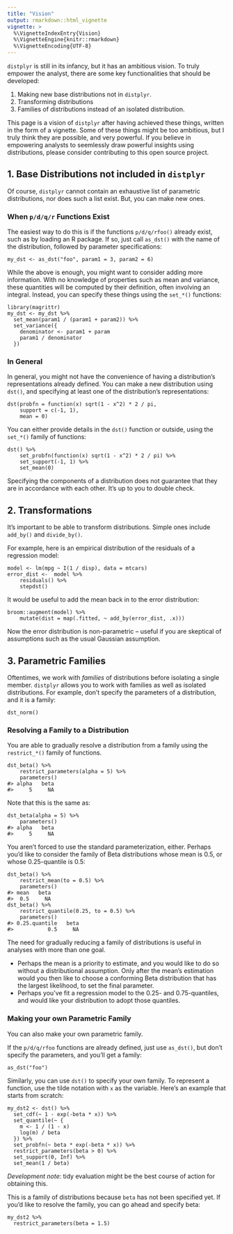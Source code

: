 ```yaml
---
title: "Vision"
output: rmarkdown::html_vignette
vignette: >
  %\VignetteIndexEntry{Vision}
  %\VignetteEngine{knitr::rmarkdown}
  %\VignetteEncoding{UTF-8}
---
```


`distplyr` is still in its infancy, but it has an ambitious vision. To truly empower the analyst, there are some key functionalities that should be developed:

1. Making new base distributions not in `distplyr`.
2. Transforming distributions
3. Families of distributions instead of an isolated distribution.

This page is a vision of `distplyr` after having achieved these things, written in the form of a vignette. Some of these things might be too ambitious, but I truly think they are possible, and very powerful. If you believe in empowering analysts to seemlessly draw powerful insights using distributions, please consider contributing to this open source project. 

## 1\. Base Distributions not included in `distplyr`

Of course, `distplyr` cannot contain an exhaustive list of parametric distributions, nor does such a list exist. But, you can make new ones.

### When `p/d/q/r` Functions Exist

The easiest way to do this is if the functions `p/d/q/rfoo()` already exist, such as by loading an R package. If so, just call `as_dst()` with the name of the distribution, followed by parameter specifications:

```
my_dst <- as_dst("foo", param1 = 3, param2 = 6)
```

While the above is enough, you might want to consider adding more information. With no knowledge of properties such as mean and variance, these quantities will be computed by their definition, often involving an integral. Instead, you can specify these things using the `set_*()` functions:

```
library(magrittr)
my_dst <- my_dst %>%
  set_mean(param1 / (param1 + param2)) %>% 
  set_variance({
    denominator <- param1 + param
    param1 / denominator
  })
```

### In General

In general, you might not have the convenience of having a distribution's representations already defined. You can make a new distribution using `dst()`, and specifying at least one of the distribution's representations:

```
dst(probfn = function(x) sqrt(1 - x^2) * 2 / pi,
	support = c(-1, 1), 
	mean = 0)
```

You can either provide details in the `dst()` function or outside, using the `set_*()` family of functions:

```
dst() %>% 
	set_probfn(function(x) sqrt(1 - x^2) * 2 / pi) %>% 
	set_support(-1, 1) %>% 
	set_mean(0)
```

Specifying the components of a distribution does not guarantee that they are in accordance with each other. It's up to you to double check.

## 2\. Transformations

It's important to be able to transform distributions. Simple ones include `add_by()` and `divide_by()`.

For example, here is an empirical distribution of the residuals of a regression model:

```
model <- lm(mpg ~ I(1 / disp), data = mtcars)
error_dist <-  model %>% 
	residuals() %>% 
	stepdst()
```

It would be useful to add the mean back in to the error distribution:

```
broom::augment(model) %>% 
	mutate(dist = map(.fitted, ~ add_by(error_dist, .x)))
```

Now the error distribution is non-parametric -- useful if you are skeptical of assumptions such as the usual Gaussian assumption.

## 3\. Parametric Families

Oftentimes, we work with *families* of distributions before isolating a single member. `distplyr` allows you to work with families as well as isolated distributions. For example, don't specify the parameters of a distribution, and it is a family:

```
dst_norm()
```


### Resolving a Family to a Distribution

You are able to gradually resolve a distribution from a family using the `restrict_*()` family of functions. 

```
dst_beta() %>% 
	restrict_parameters(alpha = 5) %>% 
	parameters()
#> alpha   beta 
#>     5     NA 
```

Note that this is the same as:

```
dst_beta(alpha = 5) %>% 
	parameters()
#> alpha   beta 
#>     5     NA 
```

You aren't forced to use the standard parameterization, either. Perhaps you'd like to consider the family of Beta distributions whose mean is 0.5, or whose 0.25-quantile is 0.5:

```
dst_beta() %>% 
	restrict_mean(to = 0.5) %>% 
	parameters()
#> mean   beta 
#>  0.5     NA 
dst_beta() %>% 
	restrict_quantile(0.25, to = 0.5) %>%
	parameters()
#> 0.25.quantile   beta 
#>           0.5     NA 
```

The need for gradually reducing a family of distributions is useful in analyses with more than one goal. 

- Perhaps the mean is a priority to estimate, and you would like to do so without a distributional assumption. Only after the mean's estimation would you then like to choose a conforming Beta distribution that has the largest likelihood, to set the final parameter.
- Perhaps you've fit a regression model to the 0.25- and 0.75-quantiles, and would like your distribution to adopt those quantiles.

### Making your own Parametric Family

You can also make your own parametric family.

If the `p/d/q/rfoo` functions are already defined, just use `as_dst()`, but don't specify the parameters, and you'll get a family:

```
as_dst("foo")
```

Similarly, you can use `dst()` to specify your own family. To represent a function, use the tilde notation with `x` as the variable. Here's an example that starts from scratch:

```
my_dst2 <- dst() %>% 
  set_cdf(~ 1 - exp(-beta * x)) %>% 
  set_quantile(~ {
    m <- 1 / (1 - x)
    log(m) / beta
  }) %>% 
  set_probfn(~ beta * exp(-beta * x)) %>% 
  restrict_parameters(beta > 0) %>% 
  set_support(0, Inf) %>% 
  set_mean(1 / beta)
```

_Development note_: tidy evaluation might be the best course of action for obtaining this.

This is a family of distributions because `beta` has not been specified yet. If you'd like to resolve the family, you can go ahead and specify beta:

```
my_dst2 %>% 
  restrict_parameters(beta = 1.5)
```
